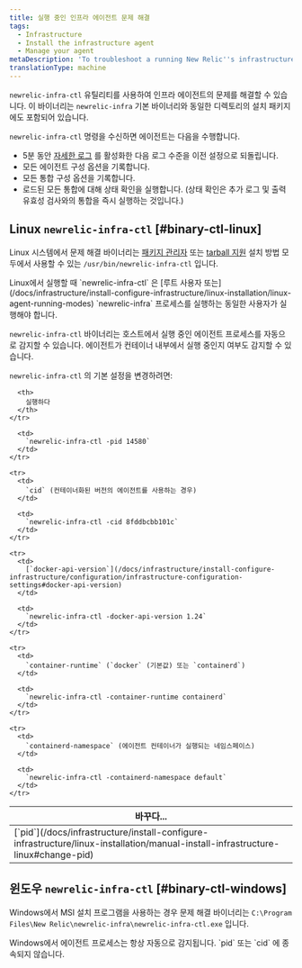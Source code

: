 ```yaml
---
title: 실행 중인 인프라 에이전트 문제 해결
tags:
  - Infrastructure
  - Install the infrastructure agent
  - Manage your agent
metaDescription: 'To troubleshoot a running New Relic''s infrastructure agent, use the binary newrelic-infra-ctl.'
translationType: machine
---
```


`newrelic-infra-ctl` 유틸리티를 사용하여 인프라 에이전트의 문제를 해결할 수 있습니다. 이 바이너리는 `newrelic-infra` 기본 바이너리와 동일한 디렉토리의 설치 패키지에도 포함되어 있습니다.

`newrelic-infra-ctl` 명령을 수신하면 에이전트는 다음을 수행합니다.

* 5분 동안 [자세한 로그](/docs/infrastructure/new-relic-infrastructure/troubleshooting/generate-logs-troubleshooting-infrastructure) 를 활성화한 다음 로그 수준을 이전 설정으로 되돌립니다.
* 모든 에이전트 구성 옵션을 기록합니다.
* 모든 통합 구성 옵션을 기록합니다.
* 로드된 모든 통합에 대해 상태 확인을 실행합니다. (상태 확인은 추가 로그 및 출력 유효성 검사와의 통합을 즉시 실행하는 것입니다.)

## Linux `newrelic-infra-ctl` [#binary-ctl-linux]

Linux 시스템에서 문제 해결 바이너리는 [패키지 관리자](/docs/infrastructure/new-relic-infrastructure/installation/install-infrastructure-linux) 또는 [tarball 지원](/docs/infrastructure/install-configure-infrastructure/linux-installation/assisted-install-infrastructure-linux) 설치 방법 모두에서 사용할 수 있는 `/usr/bin/newrelic-infra-ctl` 입니다.

<Callout variant="important">
  Linux에서 실행할 때 `newrelic-infra-ctl` 은 [루트 사용자 또는](/docs/infrastructure/install-configure-infrastructure/linux-installation/linux-agent-running-modes) `newrelic-infra` 프로세스를 실행하는 동일한 사용자가 실행해야 합니다.
</Callout>

`newrelic-infra-ctl` 바이너리는 호스트에서 실행 중인 에이전트 프로세스를 자동으로 감지할 수 있습니다. 에이전트가 컨테이너 내부에서 실행 중인지 여부도 감지할 수 있습니다.

`newrelic-infra-ctl` 의 기본 설정을 변경하려면:

<table>
  <thead>
    <tr>
      <th style={{ width: "300px" }}>
        바꾸다...
      </th>

      <th>
        실행하다
      </th>
    </tr>
  </thead>

  <tbody>
    <tr>
      <td>
        [`pid`](/docs/infrastructure/install-configure-infrastructure/linux-installation/manual-install-infrastructure-linux#change-pid)
      </td>

      <td>
        `newrelic-infra-ctl -pid 14580`
      </td>
    </tr>

    <tr>
      <td>
        `cid` (컨테이너화된 버전의 에이전트를 사용하는 경우)
      </td>

      <td>
        `newrelic-infra-ctl -cid 8fddbcbb101c`
      </td>
    </tr>

    <tr>
      <td>
        [`docker-api-version`](/docs/infrastructure/install-configure-infrastructure/configuration/infrastructure-configuration-settings#docker-api-version)
      </td>

      <td>
        `newrelic-infra-ctl -docker-api-version 1.24`
      </td>
    </tr>

    <tr>
      <td>
        `container-runtime` (`docker` (기본값) 또는 `containerd`)
      </td>

      <td>
        `newrelic-infra-ctl -container-runtime containerd`
      </td>
    </tr>

    <tr>
      <td>
        `containerd-namespace` (에이전트 컨테이너가 실행되는 네임스페이스)
      </td>

      <td>
        `newrelic-infra-ctl -containerd-namespace default`
      </td>
    </tr>
  </tbody>
</table>

## 윈도우 `newrelic-infra-ctl` [#binary-ctl-windows]

Windows에서 MSI 설치 프로그램을 사용하는 경우 문제 해결 바이너리는 `C:\Program Files\New Relic\newrelic-infra\newrelic-infra-ctl.exe` 입니다.

<Callout variant="important">
  Windows에서 에이전트 프로세스는 항상 자동으로 감지됩니다. `pid` 또는 `cid` 에 종속되지 않습니다.
</Callout>